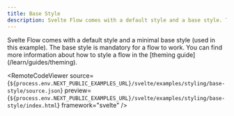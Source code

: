 ```yaml
---
title: Base Style
description: Svelte Flow comes with a default style and a base style. This example shows how the base style looks.
---
```



<ExampleLayout>
Svelte Flow comes with a default style and a minimal base style (used in this example). The base style is mandatory for a flow to work. You can find more information about how to style a flow in the [theming guide](/learn/guides/theming).

<RemoteCodeViewer
  source={`${process.env.NEXT_PUBLIC_EXAMPLES_URL}/svelte/examples/styling/base-style/source.json`}
  preview={`${process.env.NEXT_PUBLIC_EXAMPLES_URL}/svelte/examples/styling/base-style/index.html`}
  framework="svelte"
/>
</ExampleLayout>
